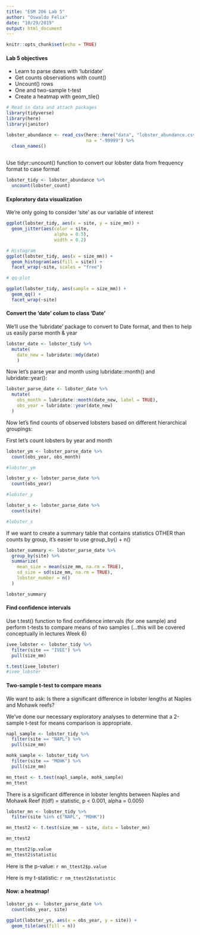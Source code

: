 ```yaml
---
title: "ESM 206 Lab 5"
author: "Oswaldo Felix"
date: "10/29/2019"
output: html_document
---
```


```r
knitr::opts_chunk$set(echo = TRUE)
```

#### Lab 5 objectives

- Learn to parse dates with 'lubridate'
- Get counts observations with count()
- Uncount() rows
- One and two-sample t-test
- Create a heatmap with geom_tile()

```r
# Read in data and attach packages
library(tidyverse)
library(here)
library(janitor)

lobster_abundance <- read_csv(here::here("data", "lobster_abundance.csv"), 
                              na = "-99999") %>% 
  clean_names()
  
```

Use tidyr::uncount() function to convert our lobster data from frequency format to case format

```r
lobster_tidy <- lobster_abundance %>% 
  uncount(lobster_count)
```

#### Exploratory data visualization

We're only going to consider 'site' as our variable of interest

```r

ggplot(lobster_tidy, aes(x = site, y = size_mm)) +
  geom_jitter(aes(color = site,
                  alpha = 0.5),
                  width = 0.2)

# Histogram 
ggplot(lobster_tidy, aes(x = size_mm)) +
  geom_histogram(aes(fill = site)) +
  facet_wrap(~site, scales = "free")

# qq-plot

ggplot(lobster_tidy, aes(sample = size_mm)) +
  geom_qq() +
  facet_wrap(~site)
```

#### Convert the 'date' colum to class 'Date'

We'll use the 'lubridate' package to convert to Date format, and then to help us easily parse month & year

```r

lobster_date <- lobster_tidy %>% 
  mutate(
    date_new = lubridate::mdy(date)
    )
```

Now let's parse year and month using lubridate::month() and lubridate::year():

```r

lobster_parse_date <- lobster_date %>% 
  mutate(
    obs_month = lubridate::month(date_new, label = TRUE),
    obs_year = lubridate::year(date_new)
  )
```

Now let's find counts of observed lobsters based on different hierarchical groupings:

First let's count lobsters by year and month
```r
lobster_ym <- lobster_parse_date %>% 
  count(obs_year, obs_month)

#lobster_ym

lobster_y <- lobster_parse_date %>% 
  count(obs_year)

#lobster_y

lobster_s <- lobster_parse_date %>% 
  count(site)

#lobster_s
```

If we want to create a summary table that contains statistics OTHER than counts by group, it's easier to use group_by() + n()

```r
lobster_summary <- lobster_parse_date %>% 
  group_by(site) %>% 
  summarize(
    mean_size = mean(size_mm, na.rm = TRUE),
    sd_size = sd(size_mm, na.rm = TRUE),
    lobster_number = n()
  )

lobster_summary
```

#### Find confidence intervals

Use t.test() function to find confidence intervals (for one sample) and perform t-tests to compare means of two samples (...this will be covered conceptually in lectures Week 6)

```r
ivee_lobster <- lobster_tidy %>% 
  filter(site == "IVEE") %>% 
  pull(size_mm)

t.test(ivee_lobster)
#ivee_lobster
```

#### Two-sample t-test to compare means

We want to ask: Is there a significant difference in lobster lengths at Naples and Mohawk reefs?

We've done our necessary exploratory analyses to determine that a 2-sample t-test for means comparison is appropriate.

```r
napl_sample <- lobster_tidy %>% 
  filter(site == "NAPL") %>% 
  pull(size_mm)

mohk_sample <- lobster_tidy %>% 
  filter(site == "MOHK") %>% 
  pull(size_mm)

mn_ttest <- t.test(napl_sample, mohk_sample)
mn_ttest

```

There is a significant difference in lobster lenghts between Naples and Mohawk Reef (t(df) = statistic, p < 0.001, alpha = 0.005)

```r
lobster_mn <- lobster_tidy %>% 
  filter(site %in% c("NAPL", "MOHK"))

mn_ttest2 <- t.test(size_mm ~ site, data = lobster_mn)

mn_ttest2

mn_ttest2$p.value
mn_ttest2$statistic
```

Here is the p-value: `r mn_ttest2$p.value`

Here is my t-statistic: `r nm_ttest2$statistic`

#### Now: a heatmap!

```r

lobster_ys <- lobster_parse_date %>% 
  count(obs_year, site)

ggplot(lobster_ys, aes(x = obs_year, y = site)) +
  geom_tile(aes(fill = n))
```

